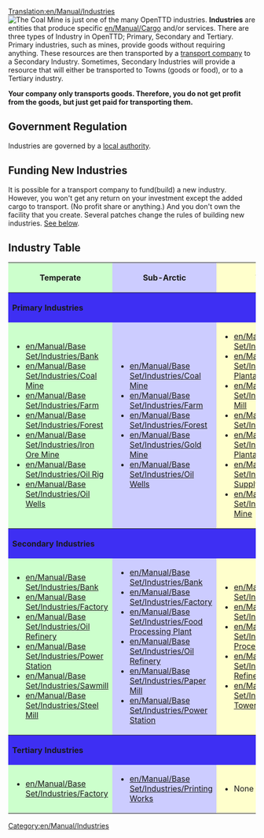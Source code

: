[[Translation:en/Manual/Industries]]
[[File:en/Manual/Base Set/Industries/Coalmine.png|right|frame|The Coal Mine is just one of the many OpenTTD industries.]]
'''Industries''' are entities that produce specific [[en/Manual/Cargo]] and/or services. There are three types of Industry in OpenTTD; Primary, Secondary and Tertiary. Primary industries, such as mines, provide goods without requiring anything. These resources are then transported by a [[en/Manual/Transport company|transport company]] to a Secondary Industry. Sometimes, Secondary Industries will provide a resource that will either be transported to Towns (goods or food), or to a Tertiary industry. 

'''Your company only transports goods. Therefore, you do not get profit from the goods, but just get paid for transporting them.'''

==Government Regulation==
Industries are governed by a [[en/Manual/Local authority|local authority]].

==Funding New Industries==
It is possible for a transport company to fund(build) a new industry. However, you won't get any return on your investment except the added cargo to transport. (No profit share or anything.) And you don't own the facility that you create. Several patches change the rules of building new industries. [[#related-patches|See below]].

==Industry Table==
<table width="100%" bgcolor="white">
<tr><th style="background: #ccffcc">Temperate</th><th style="background: #ccccff">Sub-Arctic</th><th style="background: #ffffcc">Tropical</th><th style="background: #ff9999">Toyland</th></tr>

<tr><th colspan="4" style="background: #3e2ff3" align="left">Primary Industries</th></tr>
<tr><td style="background: #ccffcc">
*[[en/Manual/Base Set/Industries/Bank]]
*[[en/Manual/Base Set/Industries/Coal Mine]]
*[[en/Manual/Base Set/Industries/Farm]]
*[[en/Manual/Base Set/Industries/Forest]]
*[[en/Manual/Base Set/Industries/Iron Ore Mine]]
*[[en/Manual/Base Set/Industries/Oil Rig]]
*[[en/Manual/Base Set/Industries/Oil Wells]]
</td><td style="background: #ccccff">
*[[en/Manual/Base Set/Industries/Coal Mine]]
*[[en/Manual/Base Set/Industries/Farm]]
*[[en/Manual/Base Set/Industries/Forest]]
*[[en/Manual/Base Set/Industries/Gold Mine]]
*[[en/Manual/Base Set/Industries/Oil Wells]]
</td><td style="background: #ffffcc">
*[[en/Manual/Base Set/Industries/Factory]]
*[[en/Manual/Base Set/Industries/Fruit Plantation]]
*[[en/Manual/Base Set/Industries/Lumber Mill]]
*[[en/Manual/Base Set/Industries/Oil Wells]]
*[[en/Manual/Base Set/Industries/Rubber Plantation]]
*[[en/Manual/Base Set/Industries/Water Supply]]
*[[en/Manual/Base Set/Industries/Diamond Mine]]
</td>
<td style="background: #ff9999">
*TBC
</td></tr>
<tr><th colspan="4" style="background: #3e2ff3" align="left">Secondary Industries</th></tr>
<tr><td style="background: #ccffcc">
*[[en/Manual/Base Set/Industries/Bank]]
*[[en/Manual/Base Set/Industries/Factory]]
*[[en/Manual/Base Set/Industries/Oil Refinery]]
*[[en/Manual/Base Set/Industries/Power Station]]
*[[en/Manual/Base Set/Industries/Sawmill]]
*[[en/Manual/Base Set/Industries/Steel Mill]]
</td><td style="background: #ccccff">
*[[en/Manual/Base Set/Industries/Bank]]
*[[en/Manual/Base Set/Industries/Factory]]
*[[en/Manual/Base Set/Industries/Food Processing Plant]]
*[[en/Manual/Base Set/Industries/Oil Refinery]]
*[[en/Manual/Base Set/Industries/Paper Mill]]
*[[en/Manual/Base Set/Industries/Power Station]]
</td><td style="background: #ffffcc">
*[[en/Manual/Base Set/Industries/Bank]]
*[[en/Manual/Base Set/Industries/Factory]]
*[[en/Manual/Base Set/Industries/Food Processing Plant]]
*[[en/Manual/Base Set/Industries/Oil Refinery]]
*[[en/Manual/Base Set/Industries/Water Tower]]
</td><td style="background: #ff9999">
*TBC
</td></tr>
<tr><th colspan="4" style="background: #3e2ff3" align="left">Tertiary Industries</th></tr>
<tr><td style="background: #ccffcc">
*[[en/Manual/Base Set/Industries/Factory]]
</td><td style="background: #ccccff">
*[[en/Manual/Base Set/Industries/Printing Works]]
</td><td style="background: #ffffcc">
*None
</td><td style="background: #ff9999">
*TBC
</td></tr>
</table>

[[Category:en/Manual/Industries]]